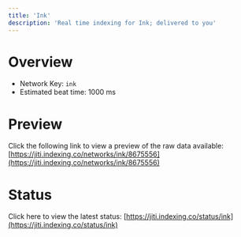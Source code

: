 ```yaml
---
title: 'Ink'
description: 'Real time indexing for Ink; delivered to you'
---
```


# Overview
- Network Key: `ink`
- Estimated beat time: 1000 ms

# Preview
Click the following link to view a preview of the raw data available: [https://jiti.indexing.co/networks/ink/8675556](https://jiti.indexing.co/networks/ink/8675556)

# Status
Click here to view the latest status: [https://jiti.indexing.co/status/ink](https://jiti.indexing.co/status/ink)
